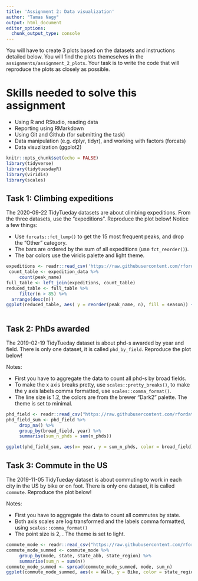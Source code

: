 ```yaml
---
title: 'Assignment 2: Data visualization'
author: "Tamas Nagy"
output: html_document
editor_options: 
  chunk_output_type: console
---
```


You will have to create 3 plots based on the datasets and instructions detailed below. You will find the plots themeselves in the `assignments/assignment_2_plots`. Your task is to write the code that will reproduce the plots as closely as possible.

# Skills needed to solve this assignment

-   Using R and RStudio, reading data
-   Reporting using RMarkdown
-   Using Git and Github (for submitting the task)
-   Data manipulation (e.g. dplyr, tidyr), and working with factors (forcats)
-   Data visuzlization (ggplot2)

```r
knitr::opts_chunk$set(echo = FALSE)
library(tidyverse)
library(tidytuesdayR)
library(viridis)
library(scales)
```

## Task 1: Climbing expeditions

The 2020-09-22 TidyTueday datasets are about climbing expeditions. From the three datasets, use the "expeditions". Reproduce the plot below! Notice a few things:

-   Use `forcats::fct_lump()` to get the 15 most frequent peaks, and drop the "Other" category.
-   The bars are ordered by the sum of all expeditions (use `fct_reorder()`).
-   The bar colors use the viridis palette and light theme.

```r
expeditions <- readr::read_csv('https://raw.githubusercontent.com/rfordatascience/tidytuesday/master/data/2020/2020-09-22/expeditions.csv')
 count_table <- expedition_data %>%
     count(peak_name)
full_table <- left_join(expeditions, count_table)
reduced_table <- full_table %>%
     filter(n > 85) %>%
  arrange(desc(n))
ggplot(reduced_table, aes( y = reorder(peak_name, n), fill = season)) + geom_bar() + ggtitle("The 15 most popular peaks stacked by season of expedition") + labs(x  = "Number of Expeditions") + theme_light() + scale_fill_viridis(discrete = TRUE, option ="D") + theme(legend.position = "bottom")
 
```

## Task 2: PhDs awarded

The 2019-02-19 TidyTueday dataset is about phd-s awarded by year and field. There is only one dataset, it is called `phd_by_field`. Reproduce the plot below!

Notes:

-   First you have to aggregate the data to count all phd-s by broad fields.
-   To make the x axis breaks pretty, use `scales::pretty_breaks()`, to make the y axis labels comma formatted, use `scales::comma_format()`.
-   The line size is 1.2, the colors are from the brewer "Dark2" palette. The theme is set to minimal.

```r
phd_field <- readr::read_csv("https://raw.githubusercontent.com/rfordatascience/tidytuesday/master/data/2019/2019-02-19/phd_by_field.csv")
phd_field_sum <- phd_field %>%
     drop_na() %>%
     group_by(broad_field, year) %>%
     summarise(sum_n_phds = sum(n_phds))

ggplot(phd_field_sum, aes(x= year, y = sum_n_phds, color = broad_field)) + geom_line(size = 1.2) + ggtitle("Number of awarded PhD's in the US by year") + theme_minimal() + theme(axis.title.x=element_blank(), axis.title.y=element_blank()) + scale_x_continuous(breaks = c(2008,2010,2012,2014,2016)) + scale_color_brewer(palette="Dark2")
```

## Task 3: Commute in the US

The 2019-11-05 TidyTueday dataset is about commuting to work in each city in the US by bike or on foot. There is only one dataset, it is called `commute`. Reproduce the plot below!

Notes:

-   First you have to aggregate the data to count all commutes by state.
-   Both axis scales are log transformed and the labels comma formatted, using `scales::comma_format()`
-   The point size is 2, . The theme is set to light.

```r
commute_mode <- readr::read_csv("https://raw.githubusercontent.com/rfordatascience/tidytuesday/master/data/2019/2019-11-05/commute.csv")
commute_mode_summed <- commute_mode %>%
     group_by(mode, state, state_abb, state_region) %>%
     summarise(sum_n = sum(n))
commute_mode_summed <- spread(commute_mode_summed, mode, sum_n)
ggplot(commute_mode_summed, aes(x = Walk, y = Bike, color = state_region )) + geom_point(size = 2) + scale_x_log10(labels = comma) + scale_y_log10(labels = comma) + theme_light() + ggtitle("Number of people biking vs waling to work in eacs USA state") + labs(x = "Number of people walking to work (logN)", y = "Number of people biking to work (LogN)") + geom_text(aes(label=state_abb), color = "black")

```
